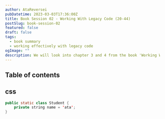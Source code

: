 ```yaml
---
author: AtaReversei
pubDatetime: 2023-03-03T17:36:00Z
title: Book Session 02 - Working With Legacy Code (20-44)
postSlug: book-session-02
featured: false
draft: false
tags:
  - book summary
  - working effectively with legacy code
ogImage: ""
description: We will look into chapter 3 and 4 from the book 'Working With Legacy Code'.
---
```


## Table of contents

## css

```java
public static class Student {
    private string name = 'ata';
}
```
